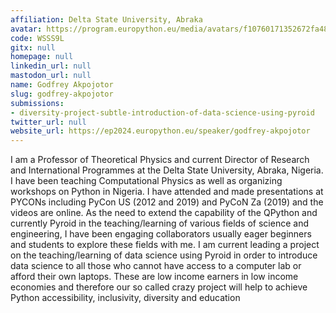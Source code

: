 ```yaml
---
affiliation: Delta State University, Abraka
avatar: https://program.europython.eu/media/avatars/f10760171352672fa48c6534b17e46d8_4aYHWZC.jpg
code: WSSS9L
gitx: null
homepage: null
linkedin_url: null
mastodon_url: null
name: Godfrey Akpojotor
slug: godfrey-akpojotor
submissions:
- diversity-project-subtle-introduction-of-data-science-using-pyroid
twitter_url: null
website_url: https://ep2024.europython.eu/speaker/godfrey-akpojotor
---
```


I am a Professor of Theoretical Physics and current Director of Research and International Programmes at the Delta State University, Abraka, Nigeria. I have been teaching Computational Physics as well as organizing workshops on Python in Nigeria. I have attended and made presentations at PYCONs including PyCon US (2012 and 2019) and PyCoN Za (2019) and the videos are online. As the need to extend the capability of the QPython and currently Pyroid in the teaching/learning of various fields of science and engineering, I have been engaging collaborators usually eager beginners and students to explore these fields with me.
I am current leading a project on the teaching/learning of data science using Pyroid in order to introduce data science to all those who cannot have access to a computer lab or afford their own laptops. These are low income earners in low income economies and therefore our so called crazy project will help to achieve Python accessibility, inclusivity, diversity and education
